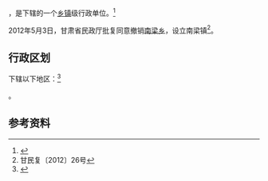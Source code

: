 {{中国乡级行政区|62/10/23/209/000}}

'''{{PAGENAMEBASE}}'''，是{{PRC admin/fullname|62/10/23/209/000|3}}下辖的一个[[乡镇|乡镇]]级行政单位。<ref>{{PRC admin/ref sgc|{{PRC admin/parent|62/10/23/209/000}}}}</ref>

2012年5月3日，甘肃省民政厅批复同意撤销[[南梁乡|南梁乡]]，设立南梁镇<ref>甘民复〔2012〕26号</ref>。

== 行政区划 ==

{{PAGENAMEBASE}}下辖以下地区：<ref>{{PRC admin/ref sgc|62/10/23/209/000}}</ref>

{{PRC admin/children|62/10/23/209/000}}。

== 参考资料 ==

{{reflist}}

{{行政区划小作品}}
{{PRC admin/navcat|62/10/23/209/000}}